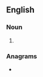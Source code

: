 {{also|head men}}
==English==

===Noun===
{{head|en|noun plural form}}

# {{plural of|headman|lang=en}}

===Anagrams===
* {{anagrams|en|Needham}}